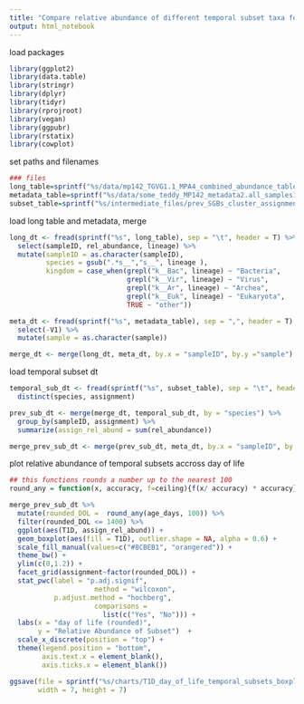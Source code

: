 ```yaml
---
title: "Compare relative abundance of different temporal subset taxa for T1D vs non-T1D subjects"
output: html_notebook
---
```


load packages

```r
library(ggplot2)
library(data.table)
library(stringr)
library(dplyr)
library(tidyr)
library(rprojroot)
library(vegan)
library(ggpubr)
library(rstatix)
library(cowplot)

```

set paths and filenames

```r
### files
long_table=sprintf("%s/data/mp142_TGVG1.1_MPA4_combined_abundance_table_longform1.tsv", find_rstudio_root_file())
metadata_table=sprintf("%s/data/some_teddy_MP142_metadata2.all_samples1.delivery.csv", find_rstudio_root_file())
subset_table=sprintf("%s/intermediate_files/prev_SGBs_cluster_assignments_long_abundance.tsv", find_rstudio_root_file())
```

load long table and metadata, merge

```r
long_dt <- fread(sprintf("%s", long_table), sep = "\t", header = T) %>%
  select(sampleID, rel_abundance, lineage) %>%
  mutate(sampleID = as.character(sampleID),
         species = gsub(".*s__","s__", lineage ),
         kingdom = case_when(grepl("k__Bac", lineage) ~ "Bacteria", 
                             grepl("k__Vir", lineage) ~ "Virus",
                             grepl("k__Ar", lineage) ~ "Archea",
                             grepl("k__Euk", lineage) ~ "Eukaryota",
                             TRUE ~ "other"))

meta_dt <- fread(sprintf("%s", metadata_table), sep = ",", header = T) %>%
  select(-V1) %>%
  mutate(sample = as.character(sample))

merge_dt <- merge(long_dt, meta_dt, by.x = "sampleID", by.y ="sample")

```

load temporal subset dt
```r
temporal_sub_dt <- fread(sprintf("%s", subset_table), sep = "\t", header = T) %>%
  distinct(species, assignment)

prev_sub_dt <- merge(merge_dt, temporal_sub_dt, by = "species") %>%
  group_by(sampleID, assignment) %>%
  summarize(assign_rel_abund = sum(rel_abundance))

merge_prev_sub_dt <- merge(prev_sub_dt, meta_dt, by.x = "sampleID", by.y ="sample")
```

plot relative abundance of temporal subsets accross day of life
```r
## this functions rounds a number up to the nearest 100
round_any = function(x, accuracy, f=ceiling){f(x/ accuracy) * accuracy}

merge_prev_sub_dt %>%
  mutate(rounded_DOL =  round_any(age_days, 100)) %>%
  filter(rounded_DOL <= 1400) %>%
  ggplot(aes(T1D, assign_rel_abund)) +
  geom_boxplot(aes(fill = T1D), outlier.shape = NA, alpha = 0.6) +
  scale_fill_manual(values=c("#8CBEB1", "orangered")) +
  theme_bw() +
  ylim(c(0,1.2)) +
  facet_grid(assignment~factor(rounded_DOL)) +
  stat_pwc(label = "p.adj.signif",
                     method = "wilcoxon",
           p.adjust.method = "hochberg",
                     comparisons = 
                       list(c("Yes", "No"))) +
  labs(x = "day of life (rounded)", 
       y = "Relative Abundance of Subset")  +
  scale_x_discrete(position = "top") +
  theme(legend.position = "bottom", 
        axis.text.x = element_blank(),
        axis.ticks.x = element_blank())

ggsave(file = sprintf("%s/charts/T1D_day_of_life_temporal_subsets_boxplots1.pdf", find_rstudio_root_file()),
       width = 7, height = 7)
```




